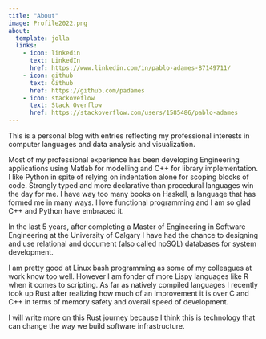 ```yaml
---
title: "About"
image: Profile2022.png
about:
  template: jolla
  links:
    - icon: linkedin
      text: LinkedIn
      href: https://www.linkedin.com/in/pablo-adames-87149711/
    - icon: github
      text: Github
      href: https://github.com/padames
    - icon: stackoveflow
      text: Stack Overflow
      href: https://stackoverflow.com/users/1585486/pablo-adames
---
```


<!--  To add an icon look for its name in <HOME>/_site/site_libs/bootstrap/bootstrap-icons.css, the add it following pattern above-->

This is a personal blog with entries reflecting my professional interests in computer languages and data analysis and visualization.

Most of my professional experience has been developing Engineering applications using Matlab for modelling and C++ for library implementation. I like Python in spite of relying on indentation alone for scoping blocks of code. Strongly typed and more declarative than procedural languages win the day for me. I have way too many books on Haskell, a language that has formed me in many ways. I love functional programming and I am so glad C++ and Python have embraced it.

In the last 5 years, after completing a Master of Engineering in Software Engineering at the University of Calgary I have had the chance to designing and use relational and document (also called noSQL) databases for system development.

I am pretty good at Linux bash programming as some of my colleagues at work know too well. However I am fonder of more Lispy languages like R when it comes to scripting. As far as natively compiled languages I recently took up Rust after realizing how much of an improvement it is over C and C++ in terms of memory safety and overall speed of development.

I will write more on this Rust journey because I think this is technology that can change the way we build software infrastructure.
